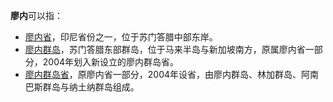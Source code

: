 '''廖内'''可以指：
*[[廖内省|廖内省]]，印尼省份之一，位于苏门答腊中部东岸。
*[[廖内群岛|廖内群岛]]，苏门答腊东部群岛，位于马来半岛与新加坡南方，原属廖内省一部分，2004年划入新设立的廖内群岛省。
*[[廖内群岛省|廖内群岛省]]，原廖内省一部分，2004年设省，由廖内群岛、林加群岛、阿南巴斯群岛与纳土纳群岛组成。

{{消歧义|cat=二字地名消歧义}}
